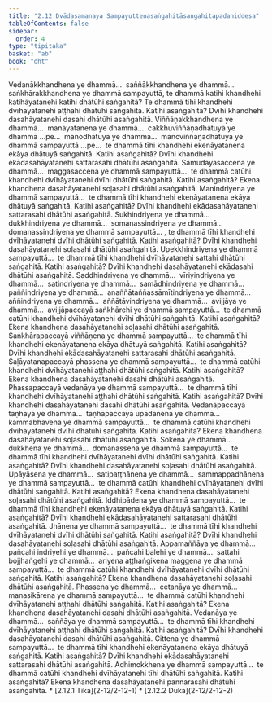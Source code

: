 ```yaml
---
title: "2.12 Dvādasamanaya Sampayuttenasaṅgahitāsaṅgahitapadaniddesa"
tableOfContents: false
sidebar:
  order: 4
type: "tipitaka"
basket: "ab"
book: "dht"
---
```



<DynamicBreadcrumb />

<Division number="417" book="dht">

<Paragraph number="513" book="dht">
Vedanākkhandhena ye dhammā…  saññākkhandhena ye dhammā…  saṅkhārakkhandhena ye dhammā sampayuttā, te dhammā katihi khandhehi katihāyatanehi katihi dhātūhi saṅgahitā? Te dhammā tīhi khandhehi dvīhāyatanehi aṭṭhahi dhātūhi saṅgahitā. Katihi asaṅgahitā? Dvīhi khandhehi dasahāyatanehi dasahi dhātūhi asaṅgahitā.


</Paragraph>

</Division>
<Division number="418" book="dht">

<Paragraph number="514" book="dht">
Viññāṇakkhandhena ye dhammā…  manāyatanena ye dhammā…  cakkhuviññāṇadhātuyā ye dhammā …pe…  manodhātuyā ye dhammā…  manoviññāṇadhātuyā ye dhammā sampayuttā …pe…  te dhammā tīhi khandhehi ekenāyatanena ekāya dhātuyā saṅgahitā. Katihi asaṅgahitā? Dvīhi khandhehi ekādasahāyatanehi sattarasahi dhātūhi asaṅgahitā.


</Paragraph>

</Division>
<Division number="419" book="dht">

<Paragraph number="515" book="dht">
Samudayasaccena ye dhammā…  maggasaccena ye dhammā sampayuttā…  te dhammā catūhi khandhehi dvīhāyatanehi dvīhi dhātūhi saṅgahitā. Katihi asaṅgahitā? Ekena khandhena dasahāyatanehi soḷasahi dhātūhi asaṅgahitā.


</Paragraph>

</Division>
<Division number="420" book="dht">

<Paragraph number="516" book="dht">
Manindriyena ye dhammā sampayuttā…  te dhammā tīhi khandhehi ekenāyatanena ekāya dhātuyā saṅgahitā. Katihi asaṅgahitā? Dvīhi khandhehi ekādasahāyatanehi sattarasahi dhātūhi asaṅgahitā.


</Paragraph>

</Division>
<Division number="421" book="dht">

<Paragraph number="517" book="dht">
Sukhindriyena ye dhammā…  dukkhindriyena ye dhammā…  somanassindriyena ye dhammā…  domanassindriyena ye dhammā sampayuttā… , te dhammā tīhi khandhehi dvīhāyatanehi dvīhi dhātūhi saṅgahitā. Katihi asaṅgahitā? Dvīhi khandhehi dasahāyatanehi soḷasahi dhātūhi asaṅgahitā.


</Paragraph>

</Division>
<Division number="422" book="dht">

<Paragraph number="518" book="dht">
Upekkhindriyena ye dhammā sampayuttā…  te dhammā tīhi khandhehi dvīhāyatanehi sattahi dhātūhi saṅgahitā. Katihi asaṅgahitā? Dvīhi khandhehi dasahāyatanehi ekādasahi dhātūhi asaṅgahitā.


</Paragraph>

</Division>
<Division number="423" book="dht">

<Paragraph number="519" book="dht">
Saddhindriyena ye dhammā…  vīriyindriyena ye dhammā…  satindriyena ye dhammā…  samādhindriyena ye dhammā…  paññindriyena ye dhammā…  anaññātaññassāmītindriyena ye dhammā…  aññindriyena ye dhammā…  aññātāvindriyena ye dhammā…  avijjāya ye dhammā…  avijjāpaccayā saṅkhārehi ye dhammā sampayuttā…  te dhammā catūhi khandhehi dvīhāyatanehi dvīhi dhātūhi saṅgahitā. Katihi asaṅgahitā? Ekena khandhena dasahāyatanehi soḷasahi dhātūhi asaṅgahitā.


</Paragraph>

</Division>
<Division number="424" book="dht">

<Paragraph number="520" book="dht">
Saṅkhārapaccayā viññāṇena ye dhammā sampayuttā…  te dhammā tīhi khandhehi ekenāyatanena ekāya dhātuyā saṅgahitā. Katihi asaṅgahitā? Dvīhi khandhehi ekādasahāyatanehi sattarasahi dhātūhi asaṅgahitā.


</Paragraph>

</Division>
<Division number="425" book="dht">

<Paragraph number="521" book="dht">
Saḷāyatanapaccayā phassena ye dhammā sampayuttā…  te dhammā catūhi khandhehi dvīhāyatanehi aṭṭhahi dhātūhi saṅgahitā. Katihi asaṅgahitā? Ekena khandhena dasahāyatanehi dasahi dhātūhi asaṅgahitā.


</Paragraph>

</Division>
<Division number="426" book="dht">

<Paragraph number="522" book="dht">
Phassapaccayā vedanāya ye dhammā sampayuttā…  te dhammā tīhi khandhehi dvīhāyatanehi aṭṭhahi dhātūhi saṅgahitā. Katihi asaṅgahitā? Dvīhi khandhehi dasahāyatanehi dasahi dhātūhi asaṅgahitā.


</Paragraph>

</Division>
<Division number="427" book="dht">

<Paragraph number="523" book="dht">
Vedanāpaccayā taṇhāya ye dhammā…  taṇhāpaccayā upādānena ye dhammā…  kammabhavena ye dhammā sampayuttā…  te dhammā catūhi khandhehi dvīhāyatanehi dvīhi dhātūhi saṅgahitā. Katihi asaṅgahitā? Ekena khandhena dasahāyatanehi soḷasahi dhātūhi asaṅgahitā.


</Paragraph>

</Division>
<Division number="428" book="dht">

<Paragraph number="524" book="dht">
Sokena ye dhammā…  dukkhena ye dhammā…  domanassena ye dhammā sampayuttā…  te dhammā tīhi khandhehi dvīhāyatanehi dvīhi dhātūhi saṅgahitā. Katihi asaṅgahitā? Dvīhi khandhehi dasahāyatanehi soḷasahi dhātūhi asaṅgahitā.


</Paragraph>

</Division>
<Division number="429" book="dht">

<Paragraph number="525" book="dht">
Upāyāsena ye dhammā…  satipaṭṭhānena ye dhammā…  sammappadhānena ye dhammā sampayuttā…  te dhammā catūhi khandhehi dvīhāyatanehi dvīhi dhātūhi saṅgahitā. Katihi asaṅgahitā? Ekena khandhena dasahāyatanehi soḷasahi dhātūhi asaṅgahitā.


</Paragraph>

</Division>
<Division number="430" book="dht">

<Paragraph number="526" book="dht">
Iddhipādena ye dhammā sampayuttā…  te dhammā tīhi khandhehi ekenāyatanena ekāya dhātuyā saṅgahitā. Katihi asaṅgahitā? Dvīhi khandhehi ekādasahāyatanehi sattarasahi dhātūhi asaṅgahitā.


</Paragraph>

</Division>
<Division number="431" book="dht">

<Paragraph number="527" book="dht">
Jhānena ye dhammā sampayuttā…  te dhammā tīhi khandhehi dvīhāyatanehi dvīhi dhātūhi saṅgahitā. Katihi asaṅgahitā? Dvīhi khandhehi dasahāyatanehi soḷasahi dhātūhi asaṅgahitā.


</Paragraph>

</Division>
<Division number="432" book="dht">

<Paragraph number="528" book="dht">
Appamaññāya ye dhammā…  pañcahi indriyehi ye dhammā…  pañcahi balehi ye dhammā…  sattahi bojjhaṅgehi ye dhammā…  ariyena aṭṭhaṅgikena maggena ye dhammā sampayuttā…  te dhammā catūhi khandhehi dvīhāyatanehi dvīhi dhātūhi saṅgahitā. Katihi asaṅgahitā? Ekena khandhena dasahāyatanehi soḷasahi dhātūhi asaṅgahitā.


</Paragraph>

</Division>
<Division number="433" book="dht">

<Paragraph number="529" book="dht">
Phassena ye dhammā…  cetanāya ye dhammā…  manasikārena ye dhammā sampayuttā…  te dhammā catūhi khandhehi dvīhāyatanehi aṭṭhahi dhātūhi saṅgahitā. Katihi asaṅgahitā? Ekena khandhena dasahāyatanehi dasahi dhātūhi asaṅgahitā.


</Paragraph>

</Division>
<Division number="434" book="dht">

<Paragraph number="530" book="dht">
Vedanāya ye dhammā…  saññāya ye dhammā sampayuttā…  te dhammā tīhi khandhehi dvīhāyatanehi aṭṭhahi dhātūhi saṅgahitā. Katihi asaṅgahitā? Dvīhi khandhehi dasahāyatanehi dasahi dhātūhi asaṅgahitā.


</Paragraph>

</Division>
<Division number="435" book="dht">

<Paragraph number="531" book="dht">
Cittena ye dhammā sampayuttā…  te dhammā tīhi khandhehi ekenāyatanena ekāya dhātuyā saṅgahitā. Katihi asaṅgahitā? Dvīhi khandhehi ekādasahāyatanehi sattarasahi dhātūhi asaṅgahitā.


</Paragraph>

</Division>
<Division number="436" book="dht">

<Paragraph number="532" book="dht">
Adhimokkhena ye dhammā sampayuttā…  te dhammā catūhi khandhehi dvīhāyatanehi tīhi dhātūhi saṅgahitā. Katihi asaṅgahitā? Ekena khandhena dasahāyatanehi pannarasahi dhātūhi asaṅgahitā.

</Paragraph>
</Division>

<TableOfContents book="dht" section="2.12">
* [2.12.1 Tika](2-12/2-12-1)
* [2.12.2 Duka](2-12/2-12-2)
</TableOfContents>